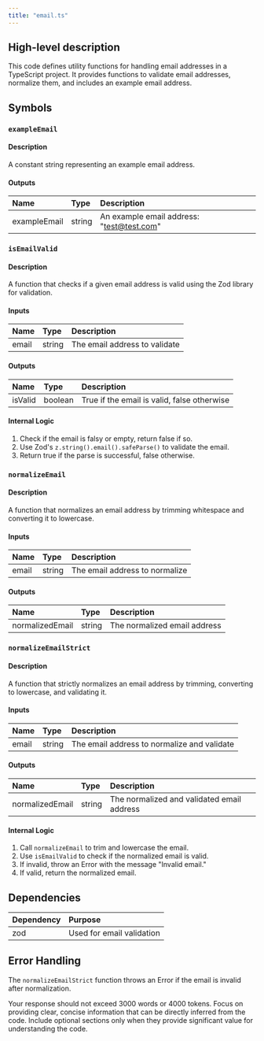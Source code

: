 ```yaml
---
title: "email.ts"
---
```


## High-level description
This code defines utility functions for handling email addresses in a TypeScript project. It provides functions to validate email addresses, normalize them, and includes an example email address.

## Symbols

### `exampleEmail`
#### Description
A constant string representing an example email address.

#### Outputs
| Name | Type | Description |
|:-----|:-----|:------------|
| exampleEmail | string | An example email address: "test@test.com" |

### `isEmailValid`
#### Description
A function that checks if a given email address is valid using the Zod library for validation.

#### Inputs
| Name | Type | Description |
|:-----|:-----|:------------|
| email | string | The email address to validate |

#### Outputs
| Name | Type | Description |
|:-----|:-----|:------------|
| isValid | boolean | True if the email is valid, false otherwise |

#### Internal Logic
1. Check if the email is falsy or empty, return false if so.
2. Use Zod's `z.string().email().safeParse()` to validate the email.
3. Return true if the parse is successful, false otherwise.

### `normalizeEmail`
#### Description
A function that normalizes an email address by trimming whitespace and converting it to lowercase.

#### Inputs
| Name | Type | Description |
|:-----|:-----|:------------|
| email | string | The email address to normalize |

#### Outputs
| Name | Type | Description |
|:-----|:-----|:------------|
| normalizedEmail | string | The normalized email address |

### `normalizeEmailStrict`
#### Description
A function that strictly normalizes an email address by trimming, converting to lowercase, and validating it.

#### Inputs
| Name | Type | Description |
|:-----|:-----|:------------|
| email | string | The email address to normalize and validate |

#### Outputs
| Name | Type | Description |
|:-----|:-----|:------------|
| normalizedEmail | string | The normalized and validated email address |

#### Internal Logic
1. Call `normalizeEmail` to trim and lowercase the email.
2. Use `isEmailValid` to check if the normalized email is valid.
3. If invalid, throw an Error with the message "Invalid email."
4. If valid, return the normalized email.

## Dependencies
| Dependency | Purpose |
|:-----------|:--------|
| zod | Used for email validation |

## Error Handling
The `normalizeEmailStrict` function throws an Error if the email is invalid after normalization.

Your response should not exceed 3000 words or 4000 tokens. Focus on providing clear, concise information that can be directly inferred from the code. Include optional sections only when they provide significant value for understanding the code.
